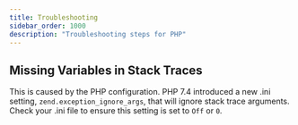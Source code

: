 ```yaml
---
title: Troubleshooting
sidebar_order: 1000
description: "Troubleshooting steps for PHP"
---
```


## Missing Variables in Stack Traces

This is caused by the PHP configuration. PHP 7.4 introduced a new .ini setting, `zend.exception_ignore_args`, that will ignore stack trace arguments. Check your .ini file to ensure this setting is set to `Off` or `0`.


